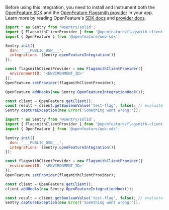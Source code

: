 Before using this integration, you need to install and instrument both the [OpenFeature SDK](https://www.npmjs.com/package/@openfeature/web-sdk) and the [OpenFeature Flagsmith provider](https://www.npmjs.com/package/@openfeature/flagsmith-client-provider) in your app. Learn more by reading OpenFeature's [SDK docs](https://openfeature.dev/docs/reference/technologies/client/web/) and [provider docs](https://openfeature.dev/docs/reference/concepts/provider).

```javascript {tabTitle: JavaScript (Track All Evals)}
import * as Sentry from '@sentry/solid';
import { FlagsmithClientProvider } from '@openfeature/flagsmith-client-provider';
import { OpenFeature } from '@openfeature/web-sdk';

Sentry.init({
  dsn: '___PUBLIC_DSN___',
  integrations: [Sentry.openFeatureIntegration()]
});

const flagsmithClientProvider = new FlagsmithClientProvider({
  environmentID: '<ENVIRONMENT_ID>'
});
OpenFeature.setProvider(flagsmithClientProvider);

OpenFeature.addHooks(new Sentry.OpenFeatureIntegrationHook());

const client = OpenFeature.getClient();
const result = client.getBooleanValue('test-flag', false); // evaluate with a default value
Sentry.captureException(new Error('Something went wrong!'));
```

```javascript {tabTitle: JavaScript (Track One Client)}
import * as Sentry from '@sentry/solid';
import { FlagsmithClientProvider } from '@openfeature/flagsmith-client-provider';
import { OpenFeature } from '@openfeature/web-sdk';

Sentry.init({
  dsn: '___PUBLIC_DSN___',
  integrations: [Sentry.openFeatureIntegration()]
});

const flagsmithClientProvider = new FlagsmithClientProvider({
  environmentID: '<ENVIRONMENT_ID>'
});
OpenFeature.setProvider(flagsmithClientProvider);

const client = OpenFeature.getClient();
client.addHooks(new Sentry.OpenFeatureIntegrationHook());

const result = client.getBooleanValue('test-flag', false); // evaluate with a default value
Sentry.captureException(new Error('Something went wrong!'));
```

